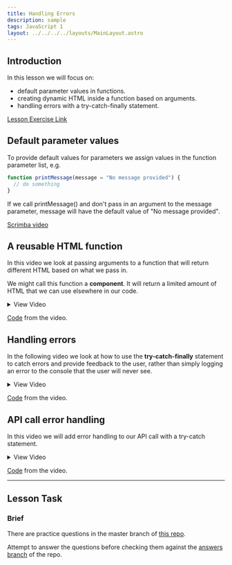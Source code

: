 ```yaml
---
title: Handling Errors
description: sample
tags: JavaScript 1
layout: ../../../../layouts/MainLayout.astro
---
```


## Introduction

In this lesson we will focus on:

- default parameter values in functions.
- creating dynamic HTML inside a function based on arguments.
- handling errors with a try-catch-finally statement.

[Lesson Exercise Link](https://classroom.github.com/a/POHylKQK)

## Default parameter values

To provide default values for parameters we assign values in the function parameter list, e.g.

```js
function printMessage(message = "No message provided") {
  // do something
}
```

If we call printMessage() and don't pass in an argument to the message parameter, message will have the default value of "No message provided".

[Scrimba video](https://scrimba.com/c/cB3qn6u7)

## A reusable HTML function

In this video we look at passing arguments to a function that will return different HTML based on what we pass in.

We might call this function a **component**. It will return a limited amount of HTML that we can use elsewhere in our code.

<details>
  <summary>View Video</summary>
  <iframe
    src="https://player.vimeo.com/video/450469640?h=6418d40dd5&amp;badge=0&amp;autopause=0&amp;player_id=0&amp;app_id=58479"
    width="2560"
    height="1080"
    frameborder="0"
    allow="autoplay; fullscreen; picture-in-picture"
    allowfullscreen
    title="A reusable HTML function"
  ></iframe>
</details>

[Code](https://github.com/NoroffFEU/reusable-html-function) from the video.

## Handling errors

In the following video we look at how to use the **try-catch-finally** statement to catch errors and provide feedback to the user, rather than simply logging an error to the console that the user will never see.

<details>
  <summary>View Video</summary>
  <iframe
    src="https://player.vimeo.com/video/450419821?h=90aad7a333&amp;badge=0&amp;autopause=0&amp;player_id=0&amp;app_id=58479"
    width="2560"
    height="1080"
    frameborder="0"
    allow="autoplay; fullscreen; picture-in-picture"
    allowfullscreen
    title="try-catch-finally"
  ></iframe>
</details>

[Code](https://github.com/NoroffFEU/try-catch-finally) from the video.

## API call error handling

In this video we will add error handling to our API call with a try-catch statement.

<details>
  <summary>View Video</summary>
  <iframe
    src="https://player.vimeo.com/video/450417105?h=28c585beaa&amp;badge=0&amp;autopause=0&amp;player_id=0&amp;app_id=58479"
    width="2560"
    height="1080"
    frameborder="0"
    allow="autoplay; fullscreen; picture-in-picture"
    allowfullscreen
    title="GET requests - handling errors"
  ></iframe>
</details>

[Code](https://github.com/NoroffFEU/get-requests-handling-errors) from the video.

---

## Lesson Task

### Brief

There are practice questions in the master branch of [this repo](https://github.com/NoroffFEU/lesson-task-js1-module3-lesson2).

Attempt to answer the questions before checking them against the [answers branch](https://github.com/NoroffFEU/lesson-task-js1-module3-lesson2/tree/answers) of the repo.
